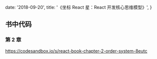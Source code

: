   date: '2018-09-20',
  title: '《坐标 React 星：React 开发核心思维模型》',
}

## 书中代码

### 第 2 章

https://codesandbox.io/s/react-book-chapter-2-order-system-8eutc
